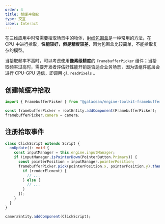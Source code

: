 ```yaml
---
order: 4
title: 帧缓冲拾取
type: 交互
label: Interact
---
```


在三维应用中时常需要拾取场景中的物体，[射线包围盒](/docs/physics/manager/#使用射线检测)是一种常用的方法，在 CPU 中进行拾取，**性能较好，但是精度较差**，因为包围盒比较简单，不能拾取复杂的模型。

当拾取频率不高时，可以考虑使用**像素级精度**的 `FramebufferPicker` 组件；当拾取频率过高时，需要开发者评估好性能开销是否适合业务场景，因为该组件底层会进行 CPU-GPU 通信，即调用 `gl.readPixels` 。

<Playground href="/embed/framebuffer-picker" />

## 创建帧缓冲拾取

```typescript
import { FramebufferPicker } from "@galacean/engine-toolkit-framebuffer-picker";

const framebufferPicker = rootEntity.addComponent(FramebufferPicker);
framebufferPicker.camera = camera;
```

## 注册拾取事件

```typescript
class ClickScript extends Script {
  onUpdate(): void {
    const inputManager = this.engine.inputManager;
    if (inputManager.isPointerDown(PointerButton.Primary)) {
      const pointerPosition = inputManager.pointerPosition;
      framebufferPicker.pick(pointerPosition.x, pointerPosition.y).then((renderElement) => {
        if (renderElement) {
          // ...
        } else {
          // ...
        }
      });
    }
  }
}

cameraEntity.addComponent(ClickScript);
```
